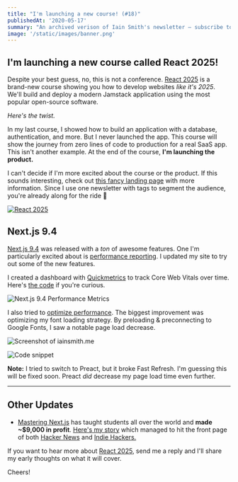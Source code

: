```yaml
---
title: "I'm launching a new course! (#18)"
publishedAt: '2020-05-17'
summary: "An archived verison of Iain Smith's newsletter – subscribe to get early access."
image: '/static/images/banner.png'
---
```


## I'm launching a new course called React 2025!

Despite your best guess, no, this is not a conference. [React 2025](https://react2025.com/) is a brand-new course showing you how to develop websites _like it's 2025_. We'll build and deploy a modern Jamstack application using the most popular open-source software.

_Here's the twist._

In my last course, I showed how to build an application with a database, authentication, and more. But I never launched the app.
This course will show the journey from zero lines of code to production for a real SaaS app. This isn't another example. At the end of the course, **I'm launching the product.**

I can't decide if I'm more excited about the course or the product. If this sounds interesting, check out [this fancy landing page](https://react2025.com/) with more information. Since I use one newsletter with tags to segment the audience, you're already along for the ride 🚀

[![React 2025](/static/images/buttondown/react-2025.png)](https://react2025.com/)

## Next.js 9.4

[Next.js 9.4](https://nextjs.org/blog/next-9-4) was released with a _ton_ of awesome features. One I'm particularly excited about is [performance reporting](https://nextjs.org/docs/advanced-features/measuring-performance).
I updated my site to try out some of the new features.

I created a dashboard with [Quickmetrics](https://quickmetrics.io/) to track Core Web Vitals over time.
Here's [the code](https://twitter.com/leeerob/status/1259953687784554502/photo/2) if you're curious.

![Next.js 9.4 Performance Metrics](/static/images/buttondown/94-perf.jpg)

I also tried to [optimize performance](https://twitter.com/leeerob/status/1262067117379158020). The biggest improvement was optimizing my font loading strategy. By preloading & preconnecting to Google Fonts, I saw a notable page load decrease.

![Screenshot of iainsmith.me](/static/images/buttondown/lighthouse.jpg)

![Code snippet](/static/images/buttondown/code-snippet.png)

**Note:** I tried to switch to Preact, but it broke Fast Refresh. I'm guessing this will be fixed soon. Preact _did_ decrease my page load time even further.

---

## Other Updates

- [Mastering Next.js](https://masteringnextjs.com/) has taught students all over the world and **made ~$9,000 in profit**. [Here's my story](/blog/teach-online) which managed to hit the front page of both [Hacker News](https://news.ycombinator.com/item?id=23127424) and [Indie Hackers.](https://www.indiehackers.com/post/ive-made-7-000-teaching-online-here-s-what-worked-5c270552d1)

If you want to hear more about [React 2025](https://react2025.com/), send me a reply and I'll share my early thoughts on what it will cover.

Cheers!

